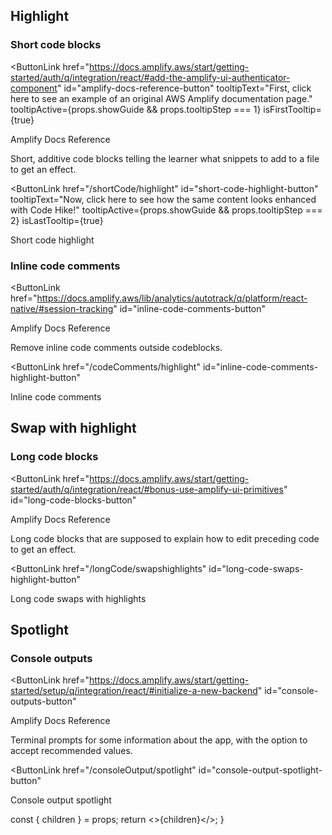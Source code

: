 
## Highlight

### Short code blocks

<ButtonLink
  href="https://docs.amplify.aws/start/getting-started/auth/q/integration/react/#add-the-amplify-ui-authenticator-component"
  id="amplify-docs-reference-button"
  tooltipText="First, click here to see an example of an original AWS Amplify documentation page."
  tooltipActive={props.showGuide && props.tooltipStep === 1}
  isFirstTooltip={true}
>
  Amplify Docs Reference
</ButtonLink>

Short, additive code blocks telling the learner what snippets to add to a file to get an effect.

<ButtonLink
  href="/shortCode/highlight"
  id="short-code-highlight-button"
  tooltipText="Now, click here to see how the same content looks enhanced with Code Hike!"
  tooltipActive={props.showGuide && props.tooltipStep === 2}
  isLastTooltip={true}
>
  Short code highlight
</ButtonLink>

### Inline code comments

<ButtonLink
  href="https://docs.amplify.aws/lib/analytics/autotrack/q/platform/react-native/#session-tracking"
  id="inline-code-comments-button"
>
  Amplify Docs Reference
</ButtonLink>

Remove inline code comments outside codeblocks.

<ButtonLink
  href="/codeComments/highlight"
  id="inline-code-comments-highlight-button"
>
  Inline code comments
</ButtonLink>

## Swap with highlight

### Long code blocks

<ButtonLink
  href="https://docs.amplify.aws/start/getting-started/auth/q/integration/react/#bonus-use-amplify-ui-primitives"
  id="long-code-blocks-button"
>
  Amplify Docs Reference
</ButtonLink>

Long code blocks that are supposed to explain how to edit preceding code to get an effect.

<ButtonLink
  href="/longCode/swapshighlights"
  id="long-code-swaps-highlight-button"
>
  Long code swaps with highlights
</ButtonLink>

## Spotlight

### Console outputs

<ButtonLink
  href="https://docs.amplify.aws/start/getting-started/setup/q/integration/react/#initialize-a-new-backend"
  id="console-outputs-button"
>
  Amplify Docs Reference
</ButtonLink>

Terminal prompts for some information about the app, with the option to accept recommended values.

<ButtonLink
  href="/consoleOutput/spotlight"
  id="console-output-spotlight-button"
>
  Console output spotlight
</ButtonLink>

<div style={{ height: 999 }} />

  const { children } = props;
  return <>{children}</>;
}
